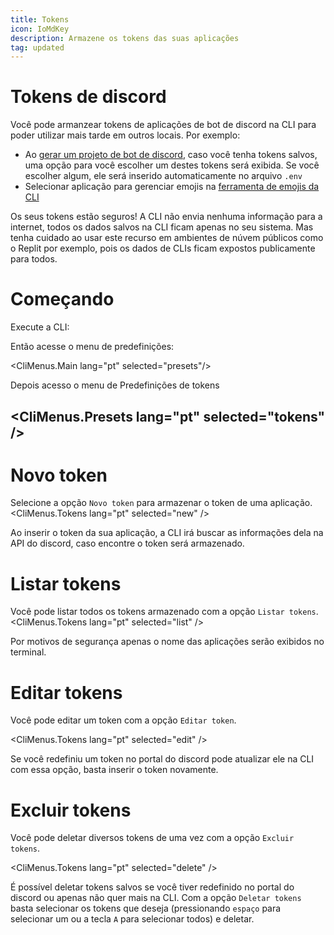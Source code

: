 ```yaml
---
title: Tokens
icon: IoMdKey
description: Armazene os tokens das suas aplicações
tag: updated
---
```


# Tokens de discord

Você pode armanzear tokens de aplicações de bot de discord na CLI para poder utilizar mais tarde em outros locais. Por exemplo:

- Ao [gerar um projeto de bot de discord](docs/discord/start), caso você tenha tokens salvos, uma opção para você escolher um destes tokens será exibida. Se você escolher algum, ele será inserido automaticamente no arquivo `.env`
- Selecionar aplicação para gerenciar emojis na [ferramenta de emojis da CLI](docs/emojis/start)

<Callout type="danger">
    Os seus tokens estão seguros! A CLI não envia nenhuma informação para a internet, todos os dados salvos na CLI ficam apenas no seu sistema. Mas tenha cuidado ao usar este recurso em ambientes de núvem públicos como o Replit por exemplo, pois os dados de CLIs ficam expostos publicamente para todos.
</Callout>

# Começando

Execute a CLI:
<CliCommand packageName="constatic@latest" />

Então acesse o menu de predefinições:

<CliMenus.Main lang="pt" selected="presets"/>

Depois acesso o menu de Predefinições de tokens

<CliMenus.Presets lang="pt" selected="tokens" />
---

# Novo token

Selecione a opção `Novo token` para armazenar o token de uma aplicação. 
<CliMenus.Tokens lang="pt" selected="new" />

Ao inserir o token da sua aplicação, a CLI irá buscar as informações dela na API do discord, caso encontre o token será armazenado.

# Listar tokens

Você pode listar todos os tokens armazenado com a opção `Listar tokens`. 
<CliMenus.Tokens lang="pt" selected="list" />

Por motivos de segurança apenas o nome das aplicações serão exibidos no terminal.

# Editar tokens

Você pode editar um token com a opção `Editar token`.

<CliMenus.Tokens lang="pt" selected="edit" />

Se você redefiniu um token no portal do discord pode atualizar ele na CLI com essa opção, basta inserir o token novamente.

# Excluir tokens

Você pode deletar diversos tokens de uma vez com a opção `Excluir tokens`.

<CliMenus.Tokens lang="pt" selected="delete" />

É possível deletar tokens salvos se você tiver redefinido no portal do discord ou apenas não quer mais na CLI. Com a opção `Deletar tokens` basta selecionar os tokens que deseja (pressionando `espaço` para selecionar um ou a tecla `A` para selecionar todos) e deletar.